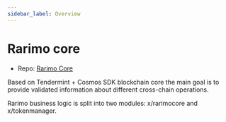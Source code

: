```yaml
---
sidebar_label: Overview
---
```


# Rarimo core

- Repo: [Rarimo Core](https://github.com/rarimo/rarimo-core)

Based on Tendermint + Cosmos SDK blockchain core the main goal is to provide validated information about different cross-chain operations.

Rarimo business logic is split into two modules: x/rarimocore and x/tokenmanager.
